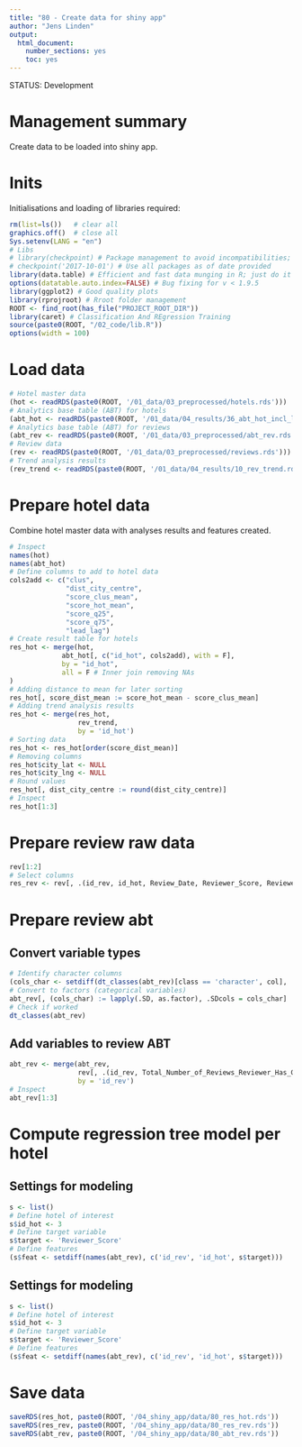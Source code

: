 ```yaml
---
title: "80 - Create data for shiny app"
author: "Jens Linden"
output:
  html_document:
    number_sections: yes
    toc: yes
---
```


STATUS: Development

# Management summary
Create data to be loaded into shiny app.

# Inits
Initialisations and loading of libraries required:
```r
rm(list=ls())   # clear all
graphics.off()  # close all
Sys.setenv(LANG = "en")
# Libs
# library(checkpoint) # Package management to avoid incompatibilities; not required when dockerized
# checkpoint('2017-10-01') # Use all packages as of date provided
library(data.table) # Efficient and fast data munging in R; just do it
options(datatable.auto.index=FALSE) # Bug fixing for v < 1.9.5
library(ggplot2) # Good quality plots
library(rprojroot) # Rroot folder management
ROOT <- find_root(has_file("PROJECT_ROOT_DIR"))
library(caret) # Classification And REgression Training
source(paste0(ROOT, "/02_code/lib.R"))
options(width = 100)
```

# Load data
```r
# Hotel master data
(hot <- readRDS(paste0(ROOT, '/01_data/03_preprocessed/hotels.rds')))
# Analytics base table (ABT) for hotels
(abt_hot <- readRDS(paste0(ROOT, '/01_data/04_results/36_abt_hot_incl_leaders_laggers.rds')))
# Analytics base table (ABT) for reviews
(abt_rev <- readRDS(paste0(ROOT, '/01_data/03_preprocessed/abt_rev.rds')))
# Review data
(rev <- readRDS(paste0(ROOT, '/01_data/03_preprocessed/reviews.rds')))
# Trend analysis results
(rev_trend <- readRDS(paste0(ROOT, '/01_data/04_results/10_rev_trend.rds')))
```

# Prepare hotel data
Combine hotel master data with analyses results and features created.
```r
# Inspect
names(hot)
names(abt_hot)
# Define columns to add to hotel data
cols2add <- c("clus", 
              "dist_city_centre", 
              "score_clus_mean", 
              "score_hot_mean", 
              "score_q25", 
              "score_q75", 
              "lead_lag")
# Create result table for hotels
res_hot <- merge(hot,
             abt_hot[, c("id_hot", cols2add), with = F],
             by = "id_hot",
             all = F # Inner join removing NAs
)
# Adding distance to mean for later sorting
res_hot[, score_dist_mean := score_hot_mean - score_clus_mean]
# Adding trend analysis results
res_hot <- merge(res_hot,
                 rev_trend,
                 by = 'id_hot')
# Sorting data
res_hot <- res_hot[order(score_dist_mean)]
# Removing columns
res_hot$city_lat <- NULL
res_hot$city_lng <- NULL
# Round values
res_hot[, dist_city_centre := round(dist_city_centre)]
# Inspect
res_hot[1:3]
```

# Prepare review raw data
```r
rev[1:2] 
# Select columns
res_rev <- rev[, .(id_rev, id_hot, Review_Date, Reviewer_Score, Reviewer_Nationality)]
```

# Prepare review abt

## Convert variable types
```r
# Identify character columns
(cols_char <- setdiff(dt_classes(abt_rev)[class == 'character', col], 'id_rev'))
# Convert to factors (categorical variables)
abt_rev[, (cols_char) := lapply(.SD, as.factor), .SDcols = cols_char]
# Check if worked
dt_classes(abt_rev)
```

## Add variables to review ABT
```r
abt_rev <- merge(abt_rev,
                 rev[, .(id_rev, Total_Number_of_Reviews_Reviewer_Has_Given, Reviewer_Score)],
                 by = 'id_rev')
# Inspect
abt_rev[1:3]
```

# Compute regression tree model per hotel



## Settings for modeling
```r
s <- list()
# Define hotel of interest
s$id_hot <- 3
# Define target variable
s$target <- 'Reviewer_Score'
# Define features
(s$feat <- setdiff(names(abt_rev), c('id_rev', 'id_hot', s$target)))
```




## Settings for modeling
```r
s <- list()
# Define hotel of interest
s$id_hot <- 3
# Define target variable
s$target <- 'Reviewer_Score'
# Define features
(s$feat <- setdiff(names(abt_rev), c('id_rev', 'id_hot', s$target)))
```


# Save data
```r
saveRDS(res_hot, paste0(ROOT, '/04_shiny_app/data/80_res_hot.rds'))
saveRDS(res_rev, paste0(ROOT, '/04_shiny_app/data/80_res_rev.rds'))
saveRDS(abt_rev, paste0(ROOT, '/04_shiny_app/data/80_abt_rev.rds'))
```


